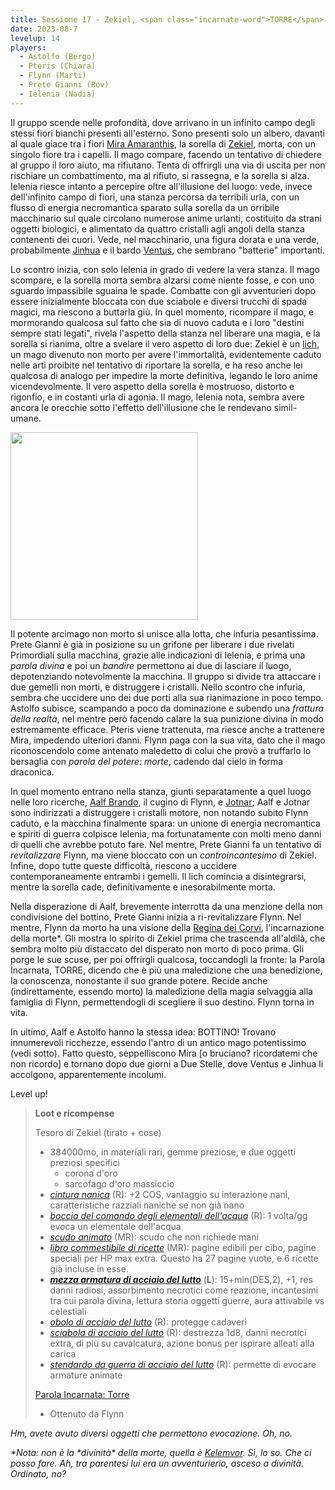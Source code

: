 ```yaml
---
title: Sessione 17 - Zekiel, <span class="incarnate-word">TORRE</span>
date: 2023-08-7
levelup: 14
players:
  - Astolfo (Bergo)
  - Pteris (Chiara)
  - Flynn (Marti)
  - Prete Gianni (Rov)
  - Ielenia (Nadia)
---
```


Il gruppo scende nelle profondità, dove arrivano in un infinito campo degli stessi fiori bianchi presenti all'esterno. Sono presenti solo un albero, davanti al quale giace tra i fiori [Mira Amaranthis](../npc/east#mira-amaranthis), la sorella di [Zekiel](../npc/east#mira-amaranthis), morta, con un singolo fiore tra i capelli. Il mago compare, facendo un tentativo di chiedere al gruppo il loro aiuto, ma rifiutano. Tenta di offrirgli una via di uscita per non rischiare un combattimento, ma al rifiuto, si rassegna, e la sorella si alza. Ielenia riesce intanto a percepire oltre all'illusione del luogo: vede, invece dell'infinito campo di fiori, una stanza percorsa da terribili urla, con un flusso di energia necromantica sparato sulla sorella da un orribile macchinario sul quale circolano numerose anime urlanti, costituito da strani oggetti biologici, e alimentato da quattro cristalli agli angoli della stanza contenenti dei cuori. Vede, nel macchinario, una figura dorata e una verde, probabilmente [Jinhua](../npc/east#jinhua) e il bardo [Ventus](../npc/east#ventus), che sembrano "batterie" importanti.

Lo scontro inizia, con solo Ielenia in grado di vedere la vera stanza. Il mago scompare, e la sorella morta sembra alzarsi come niente fosse, e con uno sguardo impassibile sguaina le spade. Combatte con gli avventurieri dopo essere inizialmente bloccata con due sciabole e diversi trucchi di spada magici, ma riescono a buttarla giù. In quel momento, ricompare il mago, e mormorando qualcosa sul fatto che sia di nuovo caduta e i loro "destini sempre stati legati", rivela l'aspetto della stanza nel liberare una magia, e la sorella si rianima, oltre a svelare il vero aspetto di loro due: Zekiel è un [lich](https://forgottenrealms.fandom.com/wiki/Lich), un mago divenuto non morto per avere l'immortalità, evidentemente caduto nelle arti proibite nel tentativo di riportare la sorella, e ha reso anche lei qualcosa di analogo per impedire la morte definitiva, legando le loro anime vicendevolmente. Il vero aspetto della sorella è mostruoso, distorto e rigonfio, e in costanti urla di agonia. Il mago, Ielenia nota, sembra avere ancora le orecchie sotto l'effetto dell'illusione che le rendevano simil-umane.

<Image src="https://cdna.artstation.com/p/assets/images/images/059/119/168/large/krystyna-nowek-lich2.jpg" inferSize height="300px" alt="" />

Il potente arcimago non morto si unisce alla lotta, che infuria pesantissima. Prete Gianni è già in posizione su un grifone per liberare i due rivelati Primordiali sulla macchina, grazie alle indicazioni di Ielenia, e prima una _parola divina_ e poi un _bandire_ permettono ai due di lasciare il luogo, depotenziando notevolmente la macchina. Il gruppo si divide tra attaccare i due gemelli non morti, e distruggere i cristalli. Nello scontro che infuria, sembra che uccidere uno dei due porti alla sua rianimazione in poco tempo. Astolfo subisce, scampando a poco da dominazione e subendo una *frattura della realtà*, nel mentre però facendo calare la sua punizione divina in modo estremamente efficace. Pteris viene trattenuta, ma riesce anche a trattenere Mira, impedendo ulteriori danni. Flynn paga con la sua vita, dato che il mago riconoscendolo come antenato maledetto di colui che provò a truffarlo lo bersaglia con *parola del potere: morte*, cadendo dal cielo in forma draconica.

In quel momento entrano nella stanza, giunti separatamente a quel luogo nelle loro ricerche, [Aalf Brando](../npc/pgrel#aalf-brando), il cugino di Flynn, e [Jotnar](../npc/pgrel#jotnar-bramatempesta); Aalf e Jotnar sono indirizzati a distruggere i cristalli motore, non notando subito Flynn caduto, e la macchina finalmente spara: un unione di energia necromantica e spiriti di guerra colpisce Ielenia, ma fortunatamente con molti meno danni di quelli che avrebbe potuto fare. Nel mentre, Prete Gianni fa un tentativo di _revitalizzare_ Flynn, ma viene bloccato con un _controincantesimo_ di Zekiel. Infine, dopo tutte queste difficoltà, riescono a uccidere contemporaneamente entrambi i gemelli. Il lich comincia a disintegrarsi, mentre la sorella cade, definitivamente e inesorabilmente morta.

Nella disperazione di Aalf, brevemente interrotta da una menzione della non condivisione del bottino, Prete Gianni inizia a ri-revitalizzare Flynn. Nel mentre, Flynn da morto ha una visione della [Regina dei Corvi](https://forgottenrealms.fandom.com/wiki/Raven_Queen), l'incarnazione della morte\*. Gli mostra lo spirito di Zekiel prima che trascenda all'aldilà, che sembra molto più distaccato del disperato non morto di poco prima. Gli porge le sue scuse, per poi offrirgli qualcosa, toccandogli la fronte: la Parola Incarnata, <span class="incarnate-word">TORRE</span>, dicendo che è più una maledizione che una benedizione, la conoscenza, nonostante il suo grande potere. Recide anche (indirettamente, essendo morto) la maledizione della magia selvaggia alla famiglia di Flynn, permettendogli di scegliere il suo destino. Flynn torna in vita.

In ultimo, Aalf e Astolfo hanno la stessa idea: BOTTINO! Trovano innumerevoli ricchezze, essendo l'antro di un antico mago potentissimo (vedi sotto). Fatto questo, seppelliscono Mira [o bruciano? ricordatemi che non ricordo] e tornano dopo due giorni a Due Stelle, dove Ventus e Jinhua li accolgono, apparentemente incolumi.

Level up!

> **Loot e ricompense**
>
> Tesoro di Zekiel (tirato + cose)
> - 384000mo, in materiali rari, gemme preziose, e due oggetti preziosi specifici
>   - corona d'oro
>   - sarcofago d'oro massiccio
> - [*cintura nanica*](https://dungeonedraghi.it/compendio/oggetti-magici/oggetti-meravigliosi/cintura-nanica/) (R): +2 COS, vantaggio su interazione nani, caratteristiche razziali naniche se non già nano
> - [*boccia del comando degli elementali dell'acqua*](https://dungeonsanddragons.fandom.com/it/wiki/Boccia_del_Comando_degli_Elementali_dell%27Acqua) (R): 1 volta/gg evoca un elementale dell'acqua
> - [*scudo animato*](https://dungeonedraghi.it/compendio/oggetti-magici/armature/scudo-animato/) (MR): scudo che non richiede mani
> - [*libro commestibile di ricette*](https://old.reddit.com/r/TheGriffonsSaddlebag/comments/ayrvca/the_griffons_saddlebag_edible_book_of_recipes/) (MR): pagine edibili per cibo, pagine speciali per HP max extra. Questo ha 27 pagine vuote, e 6 ricette già incluse in esse.
> - [***mezza armatura di acciaio del lutto***](https://old.reddit.com/r/TheGriffonsSaddlebag/comments/oumbb2/the_griffons_saddlebag_mourningsteel_half_plate/) (**L**): 15+min(DES,2), +1, res danni radiosi, assorbimento necrotici come reazione, incantesimi tra cui parola divina, lettura storia oggetti guerre, aura attivabile vs celestiali
> - [*obolo di acciaio del lutto*](https://old.reddit.com/r/TheGriffonsSaddlebag/comments/wybmhi/the_griffons_saddlebag_mourningsteel_obol/) (R): protegge cadaveri
> - [*sciabola di acciaio del lutto*](https://old.reddit.com/r/TheGriffonsSaddlebag/comments/qnddsn/the_griffons_saddlebag_mourningsteel_saber_weapon/) (R): destrezza 1d8, danni necrotici extra, di più su cavalcatura, azione bonus per ispirare alleati alla carica
> - [*stendardo da guerra di acciaio del lutto*](https://old.reddit.com/r/TheGriffonsSaddlebag/comments/pejsl8/the_griffons_saddlebag_mourningsteel_war_banner/) (R): permette di evocare armature animate
>
> [Parola Incarnata: Torre](../oggetti#parola-incarnata-torre)
> - Ottenuto da Flynn

_Hm, avete avuto diversi oggetti che permettono evocazione. Oh, no._

_\*Nota: non è la \*divinità\* della morte, quella è [Kelemvor](https://forgottenrealms.fandom.com/wiki/Kelemvor). Sì, lo so. Che ci posso fare. Ah, tra parentesi lui era un avventurierio, asceso a divinità. Ordinato, no\?_
